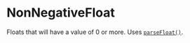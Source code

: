 # NonNegativeFloat

Floats that will have a value of 0 or more. Uses [`parseFloat()`](https://developer.mozilla.org/en-US/docs/Web/JavaScript/Reference/Global_Objects/parseFloat).
